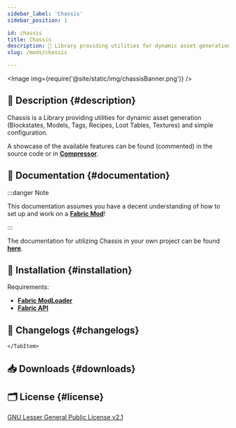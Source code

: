 ```yaml
---
sidebar_label: 'Chassis'
sidebar_position: 1

id: chassis
title: Chassis
description: 🧮 Library providing utilities for dynamic asset generation and configuration
slug: /mods/chassis

---
```


<head>
    <meta content="Chassis" property="og:title" />
    <meta content="🧮 Library providing utilities for dynamic asset generation and configuration" property="og:description" />
    <meta content="https://evergoodteam.github.io/docs/mods/chassis" property="og:url" />
    <meta content="https://evergoodteam.github.io/img/chassisBanner.png" property="og:image" />
    <meta content="#65c18c" data-react-helmet="true" name="theme-color" />
    <meta name="twitter:card" content="app" />
</head>



<Image img={require('@site/static/img/chassisBanner.png')} />


## 📑 Description {#description}

Chassis is a Library providing utilities for dynamic asset generation (Blockstates, Models, Tags, Recipes, Loot Tables, Textures) and simple configuration.

A showcase of the available features can be found (commented) in the source code or in [**Compressor**](https://www.curseforge.com/minecraft/mc-mods/compressor).

## 📖 Documentation {#documentation}

:::danger Note

This documentation assumes you have a decent understanding of how to set up and work on a [**Fabric Mod**](https://fabricmc.net/wiki)!

:::

The documentation for utilizing Chassis in your own project can be found [**here**](/docs/chassis).

## 🔧 Installation {#installation}

Requirements:
- [**Fabric ModLoader**](https://fabricmc.net/)
- [**Fabric API**](https://www.curseforge.com/minecraft/mc-mods/fabric-api)


## 📰 Changelogs {#changelogs}

<Tabs className="chassis-tabs">
    <TabItem value="1.2.x" label="1.2.x (1.19.x)" default>
        <Changelog project="chassis" version="1.2.1"/>
        <Changelog project="chassis" version="1.2.0"/>
    </TabItem>
    <TabItem value="1.1.x" label="1.1.x (1.18.2)">
        <Changelog project="chassis" version="1.1.0"/>
    </TabItem>
    <TabItem value="1.0.x" label="1.0.x (1.18.1)">
    
    </TabItem>
</Tabs>

## 📥 Downloads {#downloads}

<Download type ="mc-mods" project = "chassis"></Download>

## 🗂️ License {#license}

[GNU Lesser General Public License v2.1](https://github.com/EvergoodTeam/Chassis/blob/1.18.1/LICENSE)